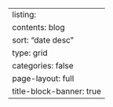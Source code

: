 ---
listing:
  contents: blog
  sort: "date desc"
  type: grid
  categories: false
page-layout: full
title-block-banner: true
---